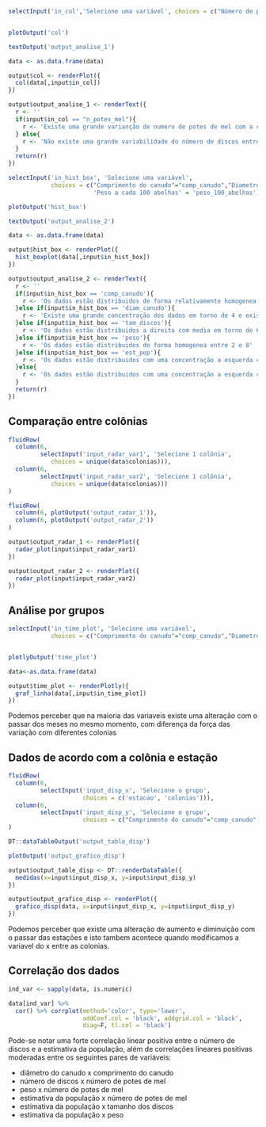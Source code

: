 ```r
selectInput('in_col','Selecione uma variável', choices = c("Número de potes de mel"="n_potes_mel","Número de discos"= "n_discos"))


plotOutput('col')

textOutput('output_analise_1')
```

```r

data <- as.data.frame(data)

output$col <- renderPlot({
  col(data[,input$in_col])
})

output$output_analise_1 <- renderText({
  r <- ''
  if(input$in_col == "n_potes_mel"){
    r <- 'Existe uma grande varianção de numero de potes de mel com a colonia 7 com 20 potes de mel e colonia 9 com 627 colonia '
  } else{
    r <- 'Não existe uma grande variabilidade do número de discos entre as colonias'
  }
  return(r)
})
```

```r
selectInput('in_hist_box', 'Selecione uma variável', 
            choices = c("Comprimento do canudo"="comp_canudo","Diametro do canudo"="diam_canudo","Tamanho dos discos"="tam_discos","Peso"="peso","Estimativa populacional"="est_pop",
                        'Peso a cada 100 abelhas' = 'peso_100_abelhas'))

plotOutput('hist_box')

textOutput('output_analise_2')

```

```r

data <- as.data.frame(data)

output$hist_box <- renderPlot({
  hist_boxplot(data[,input$in_hist_box])
})

output$output_analise_2 <- renderText({
  r <- ''
  if(input$in_hist_box == 'comp_canudo'){
    r <- 'Os dados estão distribuidos de forma relativamente homogenea entre 0 e 12, e possui poucos outliers a direita '
  }else if(input$in_hist_box == 'diam_canudo'){
    r <- 'Existe uma grande concentração dos dados em torno de 4 e existe poucos outliers a esquerda'
  }else if(input$in_hist_box == 'tam_discos'){
    r <- 'Os dados estão distribuidos a direita com media em torno de 6,5 e possui poucos outliers a esquerda'
  }else if(input$in_hist_box == 'peso'){
    r <- 'Os dados estão distribuidos de forma homogenea entre 2 e 8'
  }else if(input$in_hist_box == 'est_pop'){
    r <- 'Os dados estão distribuidos com uma concentração a esquerda com media em torno de 3000, e possui outliers a direita'
  }else{
    r <- 'Os dados estão distribuidos com uma concentração a esquerda com media em torno de 0,2, e possui outliers a direita'
  }
  return(r)
})
```


## Comparação entre colônias

```r
fluidRow(
  column(6,
         selectInput('input_radar_var1', 'Selecione 1 colônia', 
            choices = unique(data$colonias))),
  column(6,
         selectInput('input_radar_var2', 'Selecione 1 colônia', 
            choices = unique(data$colonias)))
)
```

```r
fluidRow(
  column(6, plotOutput('output_radar_1')),
  column(6, plotOutput('output_radar_2'))
)
```

```r
output$output_radar_1 <- renderPlot({
  radar_plot(input$input_radar_var1)
})

output$output_radar_2 <- renderPlot({
  radar_plot(input$input_radar_var2)
})
```


## Análise por grupos

```r
selectInput('in_time_plot', 'Selecione uma variável', 
            choices = c("Comprimento do canudo"="comp_canudo","Diametro do canudo"="diam_canudo", "Número de potes de mel"="n_potes_mel","Número de discos"= "n_discos","Tamanho dos discos"="tam_discos","Peso"="peso","Estimativa populacional"="est_pop", 'Peso a cada 100 abelhas' = 'peso_100_abelhas'))


plotlyOutput('time_plot')
```


```r
data<-as.data.frame(data)

output$time_plot <- renderPlotly({
  graf_linha(data[,input$in_time_plot])
})
```

Podemos perceber que na maioria das variaveis existe uma alteração com o passar dos meses no mesmo momento, com diferença da força das variação com diferentes colonias

## Dados de acordo com a colônia e estação

```r
fluidRow(
  column(6,
         selectInput('input_disp_x', 'Selecione o grupo', 
                     choices = c('estacao', 'colonias'))),
  column(6,
         selectInput('input_disp_y', 'Selecione o grupo', 
                     choices = c("Comprimento do canudo"="comp_canudo","Diametro do canudo"="diam_canudo", "Número de potes de mel"="n_potes_mel","Número de discos"= "n_discos","Tamanho dos discos"="tam_discos","Peso"="peso","Estimativa populacional"="est_pop", 'Peso a cada 100 abelhas' = 'peso_100_abelhas')))
)

DT::dataTableOutput('output_table_disp')

plotOutput('output_grafico_disp')
```


```r

output$output_table_disp <- DT::renderDataTable({
  medidas(x=input$input_disp_x, y=input$input_disp_y)
})

output$output_grafico_disp <- renderPlot({
  grafico_disp(data, x=input$input_disp_x, y=input$input_disp_y)
})
```

Podemos perceber que existe uma alteração de aumento e diminuição com o passar das estações e isto tambem acontece quando modificamos a variavel do x entre as colonias.

## Correlação dos dados

```r
ind_var <- sapply(data, is.numeric)

data[ind_var] %>%
  cor() %>% corrplot(method='color', type='lower',
                     addCoef.col = 'black', addgrid.col = 'black',
                     diag=F, tl.col = 'black')
```



Pode-se notar uma forte correlação linear positiva entre o número de discos e a estimativa da população, além de correlações lineares positivas moderadas entre os seguintes pares de variáveis:

- diâmetro do canudo x comprimento do canudo
- número de discos x número de potes de mel
- peso x número de potes de mel
- estimativa da população x número de potes de mel
- estimativa da população x tamanho dos discos
- estimativa da população x peso

